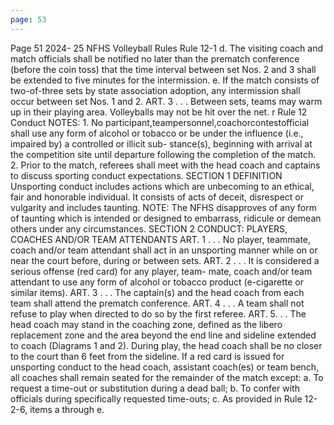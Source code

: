 ```yaml
---
page: 53
---
```


Page 51 2024- 25 NFHS Volleyball Rules Rule 12-1 d. The visiting coach and match officials shall be notified no later than the prematch conference (before the coin toss) that the time interval between set Nos. 2 and 3 shall be extended to five minutes for the intermission. e. If the match consists of two-of-three sets by state association adoption, any intermission shall occur between set Nos. 1 and 2. ART. 3 . . . Between sets, teams may warm up in their playing area. Volleyballs may not be hit over the net. r Rule 12 Conduct NOTES: 1. No participant,teampersonnel,coachorcontestofficial shall use any form of alcohol or tobacco or be under the influence (i.e., impaired by) a controlled or illicit sub- stance(s), beginning with arrival at the competition site until departure following the completion of the match. 2. Prior to the match, referees shall meet with the head coach and captains to discuss sporting conduct expectations. SECTION 1 DEFINITION Unsporting conduct includes actions which are unbecoming to an ethical, fair and honorable individual. It consists of acts of deceit, disrespect or vulgarity and includes taunting. NOTE: The NFHS disapproves of any form of taunting which is intended or designed to embarrass, ridicule or demean others under any circumstances. SECTION 2 CONDUCT: PLAYERS, COACHES AND/OR TEAM ATTENDANTS ART. 1 . . . No player, teammate, coach and/or team attendant shall act in an unsporting manner while on or near the court before, during or between sets. ART. 2 . . . It is considered a serious offense (red card) for any player, team- mate, coach and/or team attendant to use any form of alcohol or tobacco product (e-cigarette or similar items). ART. 3 . . . The captain(s) and the head coach from each team shall attend the prematch conference. ART. 4 . . . A team shall not refuse to play when directed to do so by the first referee. ART. 5. . . The head coach may stand in the coaching zone, defined as the libero replacement zone and the area beyond the end line and sideline extended to coach (Diagrams 1 and 2). During play, the head coach shall be no closer to the court than 6 feet from the sideline. If a red card is issued for unsporting conduct to the head coach, assistant coach(es) or team bench, all coaches shall remain seated for the remainder of the match except: a. To request a time-out or substitution during a dead ball; b. To confer with officials during specifically requested time-outs; c. As provided in Rule 12-2-6, items a through e.